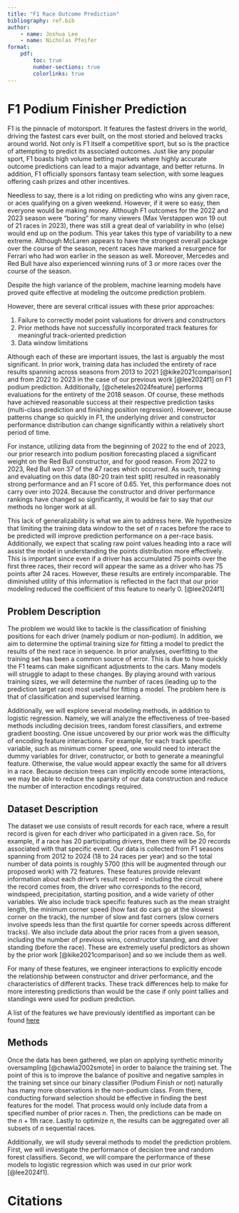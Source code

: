 ```yaml
---
title: "F1 Race Outcome Prediction"
bibliography: ref.bib
author: 
    - name: Joshua Lee
    - name: Nicholas Pfeifer
format: 
    pdf:
        toc: true
        number-sections: true
        colorlinks: true
---
```


# F1 Podium Finisher Prediction

F1 is the pinnacle of motorsport. It features the fastest drivers in the world, 
driving the fastest cars ever built, on the most storied and beloved 
tracks around world. Not only is F1 itself a competitive sport, but so is the 
practice of attempting to predict its associated outcomes. Just like any 
popular sport, F1 boasts high volume betting markets where highly accurate
outcome predictions can lead to a major advantage, and better returns. 
In addition, F1 officially sponsors fantasy team selection, with some leagues
offering cash prizes and other incentives. 

Needless to say, there is a lot riding on predicting who wins any given race, 
or aces qualifying on a given weekend. However, if it were so easy, then everyone
would be making money. Although F1 outcomes for the 2022 and 2023 season were 
"boring" for many viewers (Max Verstappen won 19 out of 21 races in 2023), there
was still a great deal of variability in who (else) would end up on the podium. 
This year takes this type of variability to a new extreme. Although McLaren 
appears to have the strongest overall package over the course of the season, 
recent races have marked a resurgence for Ferrari who had won earlier in the 
season as well. Moreover, Mercedes and Red Bull have also experienced winning runs 
of 3 or more races over the course of the season. 

Despite the high variance of the problem, machine learning models have 
proved quite effective at modeling the outcome prediction problem. 

<!-- cite the relevant literature and my prior work here -->

However, there are several critical issues with these prior approaches:

1. Failure to correctly model point valuations for drivers and constructors
2. Prior methods have not successfully incorporated track features for meaningful 
   track-oriented prediction
3. Data window limitations

<!--NICK: add note on your contributions for the proposal (questions)-->

Although each of these are important issues, the last is arguably the most 
significant. In prior work, training data has included the entirety of 
race results spanning across seasons from 2013 to 2021 [@kike2021comparison]
and from 2022 to 2023 in the case of our previous work [@lee2024f1] on F1 podium prediction.
Additionally, [@cheteles2024feature] performs evaluations for the entirety of the 
2018 season. Of course, these methods have achieved reasonable success at their
respective prediction tasks (multi-class prediction and finishing position regression).
However, because patterns change so quickly in F1, the underlying driver and 
constructor performance distribution can change significantly within a relatively 
short period of time. 

For instance, utilizing data from the beginning of 2022 to the end of 2023, our
prior research into podium position forecasting placed a significant weight 
on the Red Bull constructor, and for good reason. From 2022 to 2023, Red Bull 
won 37 of the 47 races which occurred. As such, training and evaluating on this
data (80-20 train test split) resulted in reasonably strong performance and an F1
score of 0.65. Yet, this performance does not carry over into 2024. Because
the constructor and driver performance rankings have changed so significantly, 
it would be fair to say that our methods no longer work at all. 

This lack of generalizability is what we aim to address here. We hypothesize
that limiting the training data window to the set of $n$ races before the race
to be predicted will improve prediction performance on a per-race basis. 
Additionally, we expect that scaling raw point values heading into a race will 
assist the model in understanding the points distribution more effectively. 
This is important since even if a driver has accumulated 75 points over
the first three races, their record will appear the same as a driver who has 
75 points after 24 races. However, these results are entirely incomparable. 
The diminished utility of this information is reflected in the fact that 
our prior modeling reduced the coefficient of this feature to nearly 0. [@lee2024f1]

<!--page 16/35 describes the dataset used-->

## Problem Description

<!-- > description of problem formulation -->

<!--BOTH, multi-pronged problem-->

The problem we would like to tackle is the classification of finishing 
positions for each driver (namely podium or non-podium).
In addition, we aim to determine the optimal
training size for fitting a model to predict the results of the 
next race in sequence. In prior analyses, overfitting
to the training set has been a common source of error. This is due to how quickly
the F1 teams can make significant adjustments to the cars. Many models will
struggle to adapt to these changes. By playing around with various training sizes,
we will determine the number of races (leading up to the prediction target race)
most useful for fitting a model. The problem
here is that of classification and supervised learning.

Additionally, we will explore several modeling methods, in addition to logistic 
regression. Namely, we will analyze the effectiveness of tree-based methods 
including decision trees, random forest classifiers, and extreme gradient 
boosting. One issue uncovered by our prior work was the difficulty of encoding
feature interactions. For example, for each track specific variable, such as 
minimum corner speed, one would need to interact the dummy variables for driver, 
constructor, or both to generate a meaningful feature. Otherwise, the value
would appear exactly the same for all drivers in a race. Because decision trees
can implicitly encode some interactions, we may be able to reduce the sparsity 
of our data construction and reduce the number of interaction encodings required.

## Dataset Description

<!-- > explain the dataset we use for this method -->

<!--JOSH: work on dataset description-->

The dataset we use consists of result records for each race, where 
a result record is given for each driver who participated in a given race. So, 
for example, if a race has 20 participating drivers, then there will be 20 
records associated with that specific event. Our data is collected from F1 seasons
spanning from 2012 to 2024 (18 to 24 races per year) and so the total number of 
data points is roughly 5700 (this will be augmented through our proposed work)
with 72 features. These features provide relevant information about each driver's
result record - including the circuit where the record comes from, the driver
who corresponds to the record, windspeed, precipitation, starting position, 
and a wide variety of other variables. We also include track specific features 
such as the mean straight length, the minimum corner speed (how fast do cars
go at the slowest corner on the track), the number of slow and fast corners
(slow corners involve speeds less than the first quartile for corner speeds
across different tracks). We also include data about the prior races from a 
given season, including the number of previous wins, constructor standing, and 
driver standing (before the race). These are extremely useful predictors
as shown by the prior work [@kike2021comparison] and so we include them as well. 

For many of these features, we engineer interactions to explicitly encode
the relationship between constructor and driver performance, and the characteristics
of different tracks. These track differences help to make for more interesting
predictions than would be the case if only point tallies and standings were used 
for podium prediction.

A list of the features we have previously identified as important can be 
found [here](https://yoshi234.github.io/f1-fanatasy-analysis/about.html)

## Methods

<!--BOTH-->

Once the data has been gathered, we plan on applying synthetic minority
oversampling [@chawla2002smote] in order to balance the training set. 
The point of this is to improve
the balance of positive and negative samples in the training set since our binary classifier 
(Podium Finish or not)
naturally has many more observations in the non-podium class. From there, conducting
forward selection should be effective in finding the best features for the model.
That process would only include data from a specified number of prior races $n$.
Then, the predictions can be made on the $n+1\text{th}$ race. Lastly to optimize $n$, the
results can be aggregated over all subsets of $n$ sequential races.

Additionally, we will study several methods to model the prediction problem. 
First, we will investigate the performance of decision tree and random forest 
classifiers. Second, we will compare the performance of these models to logistic
regression which was used in our prior work [@lee2024f1].

# Citations

<!--generated automatically-->

<!--explore LLMs-->